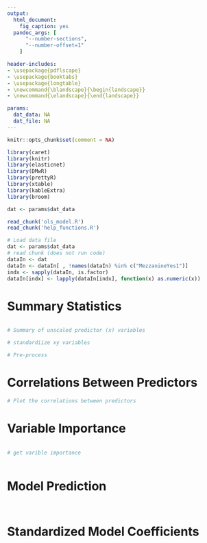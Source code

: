 ```yaml
---
output: 
  html_document:
    fig_caption: yes
  pandoc_args: [
      "--number-sections",
      "--number-offset=1"
    ]

header-includes:
- \usepackage{pdflscape}
- \usepackage{booktabs}
- \usepackage{longtable}
- \newcommand{\blandscape}{\begin{landscape}}
- \newcommand{\elandscape}{\end{landscape}}

params:
  dat_data: NA
  dat_file: NA
---
```


```r
knitr::opts_chunk$set(comment = NA)
```


```r
library(caret)
library(knitr)
library(elasticnet)
library(DMwR)
library(prettyR)
library(xtable)
library(kableExtra)
library(broom)
```

```r
dat <- params$dat_data
``` 

```r
read_chunk('ols_model.R')
read_chunk('help_functions.R')
```

```r
# Load data file
dat <- params$dat_data
# read chunk (does not run code)
dataIn <- dat
dataIn <- dataIn[ , !names(dataIn) %in% c("MezzanineYes1")]
indx <- sapply(dataIn, is.factor)
dataIn[indx] <- lapply(dataIn[indx], function(x) as.numeric(x))
```


# Summary Statistics
```r
```
```r
# Summary of unscaled predictor (x) variables 
```
```r
# standardiize xy variables
```


```r
# Pre-process
```

# Correlations Between Predictors
```r
# Plot the correlations between predictors
```

# Variable Importance
```r
```
```r
# get varible importance
```


```r
```


# Model Prediction
```r
```
```r
```

# Standardized Model Coefficients
```r
```
```r
```



